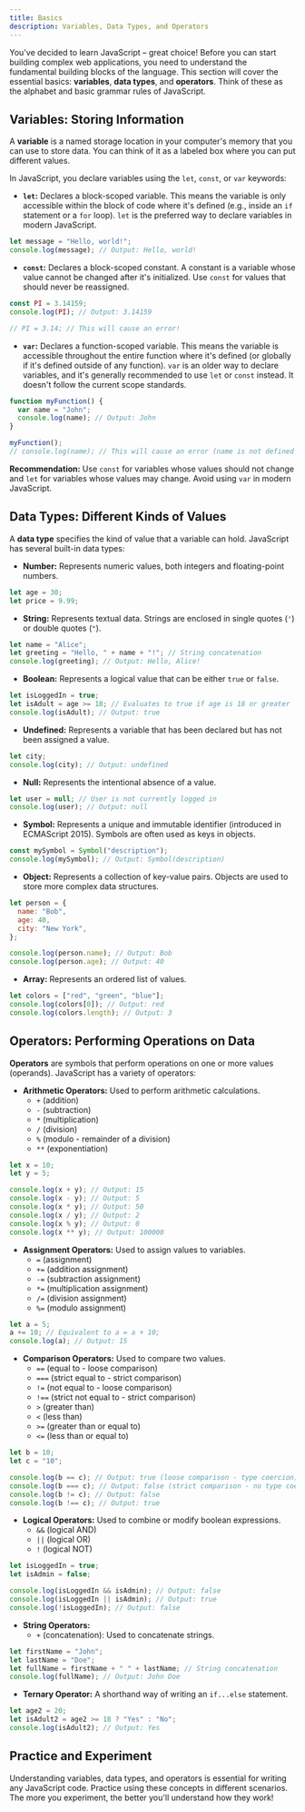 ```yaml
---
title: Basics
description: Variables, Data Types, and Operators
---
```


You've decided to learn JavaScript – great choice! Before you can start building complex web applications, you need to understand the fundamental building blocks of the language. This section will cover the essential basics: **variables**, **data types**, and **operators**. Think of these as the alphabet and basic grammar rules of JavaScript.

## Variables: Storing Information

A **variable** is a named storage location in your computer's memory that you can use to store data. You can think of it as a labeled box where you can put different values.

In JavaScript, you declare variables using the `let`, `const`, or `var` keywords:

- **`let`:** Declares a block-scoped variable. This means the variable is only accessible within the block of code where it's defined (e.g., inside an `if` statement or a `for` loop). `let` is the preferred way to declare variables in modern JavaScript.

```javascript
let message = "Hello, world!";
console.log(message); // Output: Hello, world!
```

- **`const`:** Declares a block-scoped constant. A constant is a variable whose value cannot be changed after it's initialized. Use `const` for values that should never be reassigned.

```javascript
const PI = 3.14159;
console.log(PI); // Output: 3.14159

// PI = 3.14; // This will cause an error!
```

- **`var`:** Declares a function-scoped variable. This means the variable is accessible throughout the entire function where it's defined (or globally if it's defined outside of any function). `var` is an older way to declare variables, and it's generally recommended to use `let` or `const` instead. It doesn't follow the current scope standards.

```javascript
function myFunction() {
  var name = "John";
  console.log(name); // Output: John
}

myFunction();
// console.log(name); // This will cause an error (name is not defined outside the function)!
```

**Recommendation:** Use `const` for variables whose values should not change and `let` for variables whose values may change. Avoid using `var` in modern JavaScript.

## Data Types: Different Kinds of Values

A **data type** specifies the kind of value that a variable can hold. JavaScript has several built-in data types:

- **Number:** Represents numeric values, both integers and floating-point numbers.

```javascript
let age = 30;
let price = 9.99;
```

- **String:** Represents textual data. Strings are enclosed in single quotes (`'`) or double quotes (`"`).

```javascript
let name = "Alice";
let greeting = "Hello, " + name + "!"; // String concatenation
console.log(greeting); // Output: Hello, Alice!
```

- **Boolean:** Represents a logical value that can be either `true` or `false`.

```javascript
let isLoggedIn = true;
let isAdult = age >= 18; // Evaluates to true if age is 18 or greater
console.log(isAdult); // Output: true
```

- **Undefined:** Represents a variable that has been declared but has not been assigned a value.

```javascript
let city;
console.log(city); // Output: undefined
```

- **Null:** Represents the intentional absence of a value.

```javascript
let user = null; // User is not currently logged in
console.log(user); // Output: null
```

- **Symbol:** Represents a unique and immutable identifier (introduced in ECMAScript 2015). Symbols are often used as keys in objects.

```javascript
const mySymbol = Symbol("description");
console.log(mySymbol); // Output: Symbol(description)
```

- **Object:** Represents a collection of key-value pairs. Objects are used to store more complex data structures.

```javascript
let person = {
  name: "Bob",
  age: 40,
  city: "New York",
};

console.log(person.name); // Output: Bob
console.log(person.age); // Output: 40
```

- **Array:** Represents an ordered list of values.

```javascript
let colors = ["red", "green", "blue"];
console.log(colors[0]); // Output: red
console.log(colors.length); // Output: 3
```

## Operators: Performing Operations on Data

**Operators** are symbols that perform operations on one or more values (operands). JavaScript has a variety of operators:

- **Arithmetic Operators:** Used to perform arithmetic calculations.
  - `+` (addition)
  - `-` (subtraction)
  - `*` (multiplication)
  - `/` (division)
  - `%` (modulo - remainder of a division)
  - `**` (exponentiation)

```javascript
let x = 10;
let y = 5;

console.log(x + y); // Output: 15
console.log(x - y); // Output: 5
console.log(x * y); // Output: 50
console.log(x / y); // Output: 2
console.log(x % y); // Output: 0
console.log(x ** y); // Output: 100000
```

- **Assignment Operators:** Used to assign values to variables.
  - `=` (assignment)
  - `+=` (addition assignment)
  - `-=` (subtraction assignment)
  - `*=` (multiplication assignment)
  - `/=` (division assignment)
  - `%=` (modulo assignment)

```javascript
let a = 5;
a += 10; // Equivalent to a = a + 10;
console.log(a); // Output: 15
```

- **Comparison Operators:** Used to compare two values.
  - `==` (equal to - loose comparison)
  - `===` (strict equal to - strict comparison)
  - `!=` (not equal to - loose comparison)
  - `!==` (strict not equal to - strict comparison)
  - `>` (greater than)
  - `<` (less than)
  - `>=` (greater than or equal to)
  - `<=` (less than or equal to)

```javascript
let b = 10;
let c = "10";

console.log(b == c); // Output: true (loose comparison - type coercion)
console.log(b === c); // Output: false (strict comparison - no type coercion)
console.log(b != c); // Output: false
console.log(b !== c); // Output: true
```

- **Logical Operators:** Used to combine or modify boolean expressions.
  - `&&` (logical AND)
  - `||` (logical OR)
  - `!` (logical NOT)

```javascript
let isLoggedIn = true;
let isAdmin = false;

console.log(isLoggedIn && isAdmin); // Output: false
console.log(isLoggedIn || isAdmin); // Output: true
console.log(!isLoggedIn); // Output: false
```

- **String Operators:**
  - `+` (concatenation): Used to concatenate strings.

```javascript
let firstName = "John";
let lastName = "Doe";
let fullName = firstName + " " + lastName; // String concatenation
console.log(fullName); // Output: John Doe
```

- **Ternary Operator:** A shorthand way of writing an `if...else` statement.

```javascript
let age2 = 20;
let isAdult2 = age2 >= 18 ? "Yes" : "No";
console.log(isAdult2); // Output: Yes
```

## Practice and Experiment

Understanding variables, data types, and operators is essential for writing any JavaScript code. Practice using these concepts in different scenarios. The more you experiment, the better you'll understand how they work!
